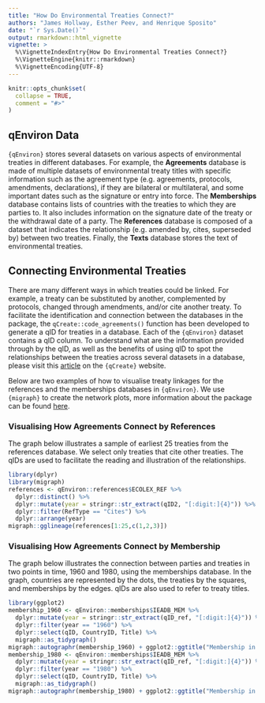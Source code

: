 ```yaml
---
title: "How Do Environmental Treaties Connect?"
authors: "James Hollway, Esther Peev, and Henrique Sposito"
date: "`r Sys.Date()`"
output: rmarkdown::html_vignette
vignette: >
  %\VignetteIndexEntry{How Do Environmental Treaties Connect?}
  %\VignetteEngine{knitr::rmarkdown}
  %\VignetteEncoding{UTF-8}
---
```


```r
knitr::opts_chunk$set(
  collapse = TRUE,
  comment = "#>"
)
```

## qEnviron Data

 `{qEnviron}` stores several datasets on various aspects of environmental treaties in different databases. For example, the **Agreements** database is made of multiple datasets of environmental treaty titles with specific information such as the agreement type (e.g. agreements, protocols, amendments, declarations), if they are bilateral or multilateral, and some important dates such as the signature or entry into force. The **Memberships** database contains lists of countries with the treaties to which they are parties to. It also includes information on the signature date of the treaty or the withdrawal date of a party. The **References** database is composed of a dataset that indicates the relationship (e.g. amended by, cites, superseded by) between two treaties. Finally, the **Texts** database stores the text of environmental treaties.

## Connecting Environmental Treaties

There are many different ways in which treaties could be linked. For example, a treaty can be substituted by another, complemented by protocols, changed through amendments, and/or cite another treaty. To facilitate the identification and connection between the databases in the package, the `qCreate::code_agreements()` function has been developed to generate a qID for treaties in a database. Each of the `{qEnviron}` dataset contains a qID column. To understand what are the information provided through by the qID, as well as the benefits of using qID to spot the relationships between the treaties across several datasets in a database, please visit this [article](https://globalgov.github.io/qCreate/articles/agreements.html) on the `{qCreate}` website.

Below are two examples of how to visualise treaty linkages for the references and the memberships databases in `{qEnviron}`. We use `{migraph}` to create the network plots, more information about the package can be found [here](https://snlab-ch.github.io/migraph/).

### Visualising How Agreements Connect by References

The graph below illustrates a sample of earliest 25 treaties from the references database. We select only treaties that cite other treaties. The qIDs are used to facilitate the reading and illustration of the relationships.

```r
library(dplyr)
library(migraph)
references <- qEnviron::references$ECOLEX_REF %>% 
  dplyr::distinct() %>%
  dplyr::mutate(year = stringr::str_extract(qID2, "[:digit:]{4}")) %>%
  dplyr::filter(RefType == "Cites") %>%
  dplyr::arrange(year)
migraph::gglineage(references[1:25,c(1,2,3)])
```

### Visualising How Agreements Connect by Membership

The graph below illustrates the connection between parties and treaties in two points in time, 1960 and 1980, using the memberships database. In the graph, countries are represented by the dots, the treaties by the squares, and memberships by the edges. qIDs are also used to refer to treaty titles. 

```r
library(ggplot2)
membership_1960 <- qEnviron::memberships$IEADB_MEM %>%
  dplyr::mutate(year = stringr::str_extract(qID_ref, "[:digit:]{4}")) %>%
  dplyr::filter(year == "1960") %>%
  dplyr::select(qID, CountryID, Title) %>%
  migraph::as_tidygraph()
migraph::autographr(membership_1960) + ggplot2::ggtitle("Membership in Environmental Treaties in 1960")
membership_1980 <- qEnviron::memberships$IEADB_MEM %>%
  dplyr::mutate(year = stringr::str_extract(qID_ref, "[:digit:]{4}")) %>%
  dplyr::filter(year == "1980") %>%
  dplyr::select(qID, CountryID, Title) %>%
  migraph::as_tidygraph()
migraph::autographr(membership_1980) + ggplot2::ggtitle("Membership in Environmental Treaties in 1980")
```
